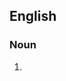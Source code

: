 {{also|mouthbreather|mouth breather}}
==English==

===Noun===
{{en-noun}}

# {{alternative spelling of|en|mouth breather}}